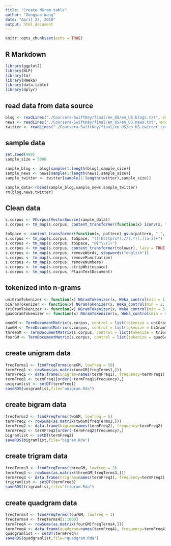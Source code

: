 ---
title: "Create NGram table"
author: "Gongyao Wang"
date: "April 27, 2018"
output: html_document
---

```{r setup, include=FALSE}
knitr::opts_chunk$set(echo = TRUE)
```

## R Markdown
```{r,warning=FALSE,message=FALSE}
library(ggplot2)
library(NLP)
library(tm)
library(RWeka)
library(data.table)
library(dplyr)
```

## read data from data source
```{r}
blog <- readLines("./Coursera-SwiftKey/final/en_US/en_US.blogs.txt", encoding = "UTF-8", skipNul = TRUE, warn = TRUE)
news <- readLines("./Coursera-SwiftKey/final/en_US/en_US.news.txt", encoding = "UTF-8", skipNul = TRUE, warn = TRUE)
twitter <- readLines("./Coursera-SwiftKey/final/en_US/en_US.twitter.txt", encoding = "UTF-8", skipNul = TRUE, warn = TRUE)
```

## sample data
```{r}
set.seed(999)
sample_size = 5000

sample_blog <- blog[sample(1:length(blog),sample_size)]
sample_news <- news[sample(1:length(news),sample_size)]
sample_twitter <- twitter[sample(1:length(twitter),sample_size)]

sample_data<-rbind(sample_blog,sample_news,sample_twitter)
rm(blog,news,twitter)
```

## Clean data
```{r}
s.corpus <- VCorpus(VectorSource(sample_data))
s.corpus <- tm_map(s.corpus, content_transformer(function(x) iconv(x, to="UTF-8", sub="byte")))

toSpace <- content_transformer(function(x, pattern) gsub(pattern, " ", x))
s.corpus <- tm_map(s.corpus, toSpace, "(f|ht)tp(s?)://(.*)[.][a-z]+")
s.corpus <- tm_map(s.corpus, toSpace, "@[^\\s]+")
s.corpus <- tm_map(s.corpus, content_transformer(tolower), lazy = TRUE)
s.corpus <- tm_map(s.corpus, removeWords, stopwords("english"))
s.corpus <- tm_map(s.corpus, removePunctuation)
s.corpus <- tm_map(s.corpus, removeNumbers)
s.corpus <- tm_map(s.corpus, stripWhitespace)
s.corpus <- tm_map(s.corpus, PlainTextDocument)
```

## tokenized into  n-grams
```{r}
uniGramTokenizer <- function(x) NGramTokenizer(x, Weka_control(min = 1, max = 1))
biGramTokenizer <- function(x) NGramTokenizer(x, Weka_control(min = 2, max = 2))
triGramTokenizer <- function(x) NGramTokenizer(x, Weka_control(min = 3, max = 3))
quadGramTokenizer <- function(x) NGramTokenizer(x, Weka_control(min = 4, max = 4))

oneGM <- TermDocumentMatrix(s.corpus, control = list(tokenize = uniGramTokenizer))
twoGM <- TermDocumentMatrix(s.corpus, control = list(tokenize = biGramTokenizer))
threeGM <- TermDocumentMatrix(s.corpus, control = list(tokenize = triGramTokenizer))
fourGM <- TermDocumentMatrix(s.corpus, control = list(tokenize = quadGramTokenizer))
```

## create unigram data
```{r}
freqTerms1 <- findFreqTerms(oneGM, lowfreq = 50)
termFreq1 <- rowSums(as.matrix(oneGM[freqTerms1,]))
termFreq1 <- data.frame(unigram=names(termFreq1), frequency=termFreq1)
termFreq1 <- termFreq1[order(-termFreq1$frequency),]
unigramlist <- setDT(termFreq1)
saveRDS(unigramlist,file="unigram.Rda")
```

## create bigram data
```{r}
freqTerms2 <- findFreqTerms(twoGM, lowfreq = 5)
termFreq2 <- rowSums(as.matrix(twoGM[freqTerms2,]))
termFreq2 <- data.frame(bigram=names(termFreq2), frequency=termFreq2)
termFreq2 <- termFreq2[order(-termFreq2$frequency),]
bigramlist <- setDT(termFreq2)
saveRDS(bigramlist,file="bigram.Rda")
```

## create trigram data
```{r}
freqTerms3 <- findFreqTerms(threeGM, lowfreq = 2)
termFreq3 <- rowSums(as.matrix(threeGM[freqTerms3,]))
termFreq3 <- data.frame(trigram=names(termFreq3), frequency=termFreq3)
trigramlist <- setDT(termFreq3)
saveRDS(trigramlist,file="trigram.Rda")
```

## create quadgram data
```{r}
freqTerms4 <- findFreqTerms(fourGM, lowfreq = 1)
freqTerms4 <- freqTerms4[1:1000]
termFreq4 <- rowSums(as.matrix(fourGM[freqTerms4,]))
termFreq4 <- data.frame(quadgram=names(termFreq4), frequency=termFreq4)
quadgramlist <- setDT(termFreq4)
saveRDS(quadgramlist,file="quadgram.Rda")
```


